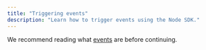 ```yaml
---
title: "Triggering events"
description: "Learn how to trigger events using the Node SDK."
---
```


We recommend reading what [events](/docs/01-getting-started/01-overview#events) are before continuing.
